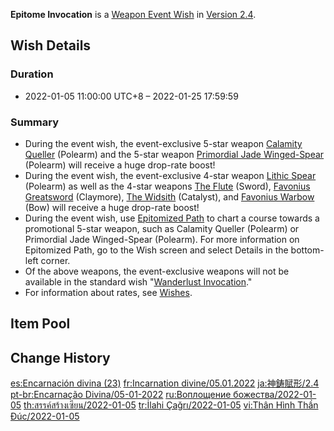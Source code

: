 {{Wish
|name              = Epitome Invocation 2022-01-05
|image             = Epitome Invocation 2022-01-05.png
|type              = Weapon Event
|duration          = event
|time_start        = 2022-01-05 11:00:00
|time_start_offset = GMT+8
|time_end          = 2022-01-25 17:59:59
|link              = https://genshin.hoyoverse.com/en/news/detail/18162
|preceding         = Epitome Invocation/2021-12-14
|alongside         = The Transcendent One Returns/2022-01-05
|alongside2        = Invitation to Mundane Life/2022-01-05
|succeeding        = Epitome Invocation/2022-01-25
}}
'''Epitome Invocation''' is a [[Weapon Event Wish]] in [[Version 2.4]].

==Wish Details==
===Duration===
* 2022-01-05 11:00:00 UTC+8 &ndash; 2022-01-25 17:59:59

===Summary===
* During the event wish, the event-exclusive 5-star weapon [[Calamity Queller]] (Polearm) and the 5-star weapon [[Primordial Jade Winged-Spear]] (Polearm) will receive a huge drop-rate boost!
* During the event wish, the event-exclusive 4-star weapon [[Lithic Spear]] (Polearm) as well as the 4-star weapons [[The Flute]] (Sword), [[Favonius Greatsword]] (Claymore), [[The Widsith]] (Catalyst), and [[Favonius Warbow]] (Bow) will receive a huge drop-rate boost!
* During the event wish, use [[Epitomized Path]] to chart a course towards a promotional 5-star weapon, such as Calamity Queller (Polearm) or Primordial Jade Winged-Spear (Polearm). For more information on Epitomized Path, go to the Wish screen and select Details in the bottom-left corner.
* Of the above weapons, the event-exclusive weapons will not be available in the standard wish "[[Wanderlust Invocation]]."
* For information about rates, see [[Wish]]es.

==Item Pool==
{{Wish Pool
|weapon_5_F    = Calamity Queller; Primordial Jade Winged-Spear
|weapon_4_F    = Lithic Spear; The Flute; Favonius Greatsword; The Widsith; Favonius Warbow
|character_4   = Barbara; Beidou; Bennett; Chongyun; Diona; Fischl; Gorou; Kujou Sara; Ningguang; Noelle; Razor; Rosaria; Sayu; Sucrose; Thoma; Xiangling; Xingqiu; Xinyan; Yanfei
|weapon_5      = Amos' Bow; Aquila Favonia; Lost Prayer to the Sacred Winds; Skyward Atlas; Skyward Blade; Skyward Harp; Skyward Pride; Skyward Spine; Wolf's Gravestone
|weapon_4      = Dragon's Bane; Eye of Perception; Favonius Codex; Favonius Lance; Favonius Sword; Lion's Roar; Rainslasher; Rust; Sacrificial Bow; Sacrificial Fragments; Sacrificial Greatsword; Sacrificial Sword; The Bell; The Stringless
|weapon_3      = Black Tassel; Bloodtainted Greatsword; Cool Steel; Debate Club; Emerald Orb; Ferrous Shadow; Harbinger of Dawn; Magic Guide; Raven Bow; Sharpshooter's Oath; Skyrider Sword; Slingshot; Thrilling Tales of Dragon Slayers
}}

==Change History==
{{Change History|2.4}}

[[es:Encarnación divina (23)]]
[[fr:Incarnation divine/05.01.2022]]
[[ja:神鋳賦形/2.4]]
[[pt-br:Encarnação Divina/05-01-2022]]
[[ru:Воплощение божества/2022-01-05]]
[[th:สรรค์สร้างเซียน/2022-01-05]]
[[tr:İlahi Çağrı/2022-01-05]]
[[vi:Thân Hình Thần Đúc/2022-01-05]]